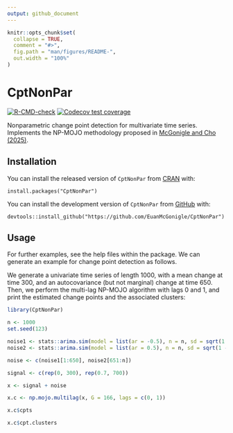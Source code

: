 ```yaml
---
output: github_document
---
```


<!-- README.md is generated from README.Rmd. Please edit that file -->

```r
knitr::opts_chunk$set(
  collapse = TRUE,
  comment = "#>",
  fig.path = "man/figures/README-",
  out.width = "100%"
)
```

# CptNonPar

<!-- badges: start -->
[![R-CMD-check](https://github.com/EuanMcGonigle/CptNonPar/actions/workflows/R-CMD-check.yaml/badge.svg)](https://github.com/EuanMcGonigle/CptNonPar/actions/workflows/R-CMD-check.yaml)
[![Codecov test coverage](https://codecov.io/gh/EuanMcGonigle/CptNonPar/branch/main/graph/badge.svg)](https://app.codecov.io/gh/EuanMcGonigle/CptNonPar?branch=main)
<!-- badges: end -->


Nonparametric change point detection for multivariate time series. Implements the NP-MOJO methodology proposed in [McGonigle and Cho (2025)](https://doi.org/doi:10.1093/biomet/asaf024).

## Installation

You can install the released version of `CptNonPar` from [CRAN](https://CRAN.R-project.org) with:

```
install.packages("CptNonPar")
```


You can install the development version of `CptNonPar` from [GitHub](https://github.com/) with:

```
devtools::install_github("https://github.com/EuanMcGonigle/CptNonPar")
```


## Usage

For further examples, see the help files within the package. We can generate an example for change point detection as follows.

We generate a univariate time series of length 1000, with a mean change at time 300, and an autocovariance (but not marginal) change at time 650. Then, we perform the multi-lag NP-MOJO algorithm with lags 0 and 1, and print the estimated change points and the associated clusters:

```r
library(CptNonPar)

n <- 1000
set.seed(123)

noise1 <- stats::arima.sim(model = list(ar = -0.5), n = n, sd = sqrt(1 - 0.5^2))
noise2 <- stats::arima.sim(model = list(ar = 0.5), n = n, sd = sqrt(1 - 0.5^2))

noise <- c(noise1[1:650], noise2[651:n])

signal <- c(rep(0, 300), rep(0.7, 700))

x <- signal + noise

x.c <- np.mojo.multilag(x, G = 166, lags = c(0, 1))

x.c$cpts

x.c$cpt.clusters
```


